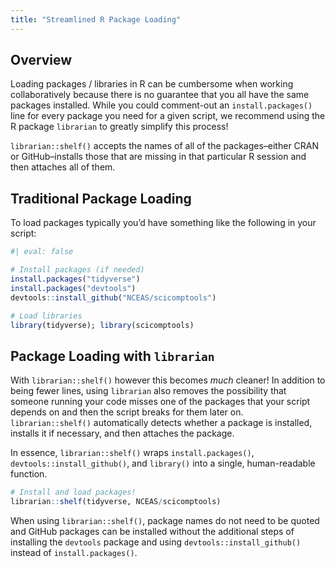 ```yaml
---
title: "Streamlined R Package Loading"
---
```


## Overview 

Loading packages / libraries in R can be cumbersome when working collaboratively because there is no guarantee that you all have the same packages installed. While you could comment-out an `install.packages()` line for every package you need for a given script, we recommend using the R package `librarian` to greatly simplify this process!

`librarian::shelf()` accepts the names of all of the packages--either CRAN or GitHub--installs those that are missing in that particular R session and then attaches all of them.

## Traditional Package Loading

To load packages typically you'd have something like the following in your script:

```r
#| eval: false

# Install packages (if needed)
install.packages("tidyverse")
install.packages("devtools")
devtools::install_github("NCEAS/scicomptools")

# Load libraries
library(tidyverse); library(scicomptools)
```

## Package Loading with `librarian`

With `librarian::shelf()` however this becomes _much_ cleaner! In addition to being fewer lines, using `librarian` also removes the possibility that someone running your code misses one of the packages that your script depends on and then the script breaks for them later on. `librarian::shelf()` automatically detects whether a package is installed, installs it if necessary, and then attaches the package.

In essence, `librarian::shelf()` wraps `install.packages()`, `devtools::install_github()`, and `library()` into a single, human-readable function.

```r
# Install and load packages!
librarian::shelf(tidyverse, NCEAS/scicomptools)
```

When using `librarian::shelf()`, package names do not need to be quoted and GitHub packages can be installed without the additional steps of installing the `devtools` package and using `devtools::install_github()` instead of `install.packages()`.
